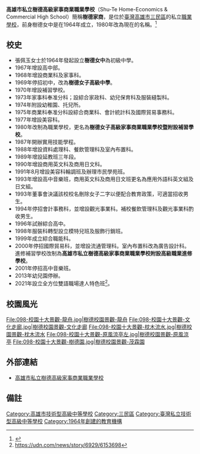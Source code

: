 {{trivia|time=2017-04-13T04:33:10+00:00}}
{{不是|新北市私立樹人高級家事商業職業學校}}
{{Infobox School
| name =高雄市私立樹德高級家事商業職業學校
| other_name = Shu-Te Home-Economics & Commercial High School
| mapframe-zoom = 16
| image = Shu-Te Home economics&Commercial High School.jpg
| motto = 樹德------樹立美德 <br />力學------努力向學 <br />奮志------奮發勵志 <br />圖強------圖勉自強
| established = 1964年
| type = 私立[[高級職業學校|高級職業學校]]
| religion = 
| affiliation = 
| district = {{ROC-TW}}[[高雄市|高雄市]][[三民區|三民區]]
| grades = 三年學制
| president = 
| principal = 陳清美
| dean = 
| college = 
| house = 
| sc =
| cs = 
| free_label2 = 
| free_text2 = 
| faculty = 
| staff = 
| students = 
| athletics = 
| conference = 
| colors = 
| mascot = 
| magazine = 
| free_label = 
| free_text = 
| free_label3 = 
| free_text3 = 
| address = {{ROC}} 807052 <br />[[台灣|台灣]][[高雄市|高雄市]][[三民區|三民區]]建興路116號
| tel = +886-7-3848622
| fax = 
| mail = 
| website = http://www.shute.kh.edu.tw/
|telephone=}}
'''高雄市私立樹德高級家事商業職業學校'''（Shu-Te Home-Economics & Commercial High School）簡稱'''樹德家商'''，是位於[[臺灣|臺灣]][[高雄市|高雄市]][[三民區|三民區]]的私立[[職業學校|職業學校]]，前身樹德女中是在1964年成立，1980年改為現在的名稱。<ref>{{Cite web |title=校史簡介 |url=https://sites.google.com/mail.shute.kh.edu.tw/st-history/%E5%BB%BA%E6%A0%A1%E6%B2%BF%E9%9D%A9/%E6%A0%A1%E5%8F%B2%E7%B0%A1%E4%BB%8B   }}</ref>

==校史==
* 張佩玉女士於1964年發起設立'''樹德女中'''為初級中學。
* 1967年增設高中部。
* 1968年增設商業科及家事科。
* 1969年停招初中，改為'''樹德女子高級中學'''。
* 1970年增設補習學校。
* 1973年家事科奉准分科；設綜合家政科、幼兒保育科及服裝縫製科。
* 1974年附設幼稚園、托兒所。
* 1975年商業科奉准分科設綜合商業科、會計統計科及國際貿易事務科。
* 1977年增設美容科。
* 1980年改制為職業學校，更名為'''樹德女子高級家事商業職業學校暨附設補習學校'''。
* 1987年開辦實用技能學程。
* 1988年增設資料處理科、餐飲管理科及室內布置科。
* 1989年增設延教班三年段。
* 1990年增設商用英文科及商用日文科。
* 1991年8月增設美容科輪調班及辦理市民學苑班。
* 1993年增設高中音樂班，商用英文科及商用日文班更名為應用外語科英文組及日文組。
* 1993年董事會決議該校校名刪除女子二字以便配合教育政策，可適當招收男生。
* 1994年停招會計事務科，並增設觀光事業科。補校餐飲管理科及觀光事業科酌收男生。
* 1996年試辦綜合高中。
* 1998年服裝科轉型設立模特兒班及服飾行銷班。
* 1999年成立綜合職能科。
* 2000年停招國際貿易科，並增設流通管理科。室內布置科改為廣告設計科。進修補習學校改制為'''高雄市私立樹德高級家事商業職業學校附設高級職業進修學校'''。
* 2001年停招高中音樂班。
* 2013年幼兒園停辦。
* 2021年設立全方位雙語職場達人特色班<ref>https://udn.com/news/story/6929/6153698</ref>。

==校園風光==
<gallery>
File:098-校園十大景觀-龍舟.jpg|樹德校園景觀-龍舟
File:098-校園十大景觀-文化走廊.jpg|樹德校園景觀-文化走廊
File:098-校園十大景觀-枕木流水.jpg|樹德校園景觀-枕木流水
File:098-校園十大景觀-原風涼亭左.jpg|樹德校園景觀-原風涼亭
File:098-校園十大景觀-樹德園.jpg|樹德校園景觀-茂霖園
</gallery>

==外部連結==
* [http://www.shute.kh.edu.tw/ 高雄市私立樹德高級家事商業職業學校] {{Wayback|url=http://www.shute.kh.edu.tw/ |date=20200914214104 }}

== 備註 ==
{{reflist}}


{{高雄市高級中等學校}}
[[Category:高雄市技術型高級中等學校|Category:高雄市技術型高級中等學校]]
[[Category:三民區|Category:三民區]]
[[Category:臺灣私立技術型高級中等學校|Category:臺灣私立技術型高級中等學校]]
[[Category:1964年創建的教育機構|Category:1964年創建的教育機構]]